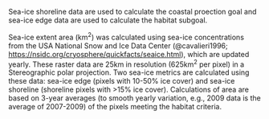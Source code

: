 Sea-ice shoreline data are used to calculate the coastal proection goal and sea-ice edge data are used to calculate the habitat subgoal.

Sea-ice extent area (km^2^) was calculated using sea-ice concentrations from the USA National Snow and Ice Data Center (@cavalieri1996; [https://nsidc.org/cryosphere/quickfacts/seaice.html](https://nsidc.org/cryosphere/quickfacts/seaice.html)), which are updated yearly. These raster data are 25km in resolution (625km^2^ per pixel) in a Stereographic polar projection. Two sea-ice metrics are calculated using these data: sea-ice edge (pixels with 10-50% ice cover) and sea-ice shoreline (shoreline pixels with >15% ice cover). Calculations of area are based on 3-year averages (to smooth yearly variation, e.g., 2009 data is the average of 2007-2009) of the pixels meeting the habitat criteria.